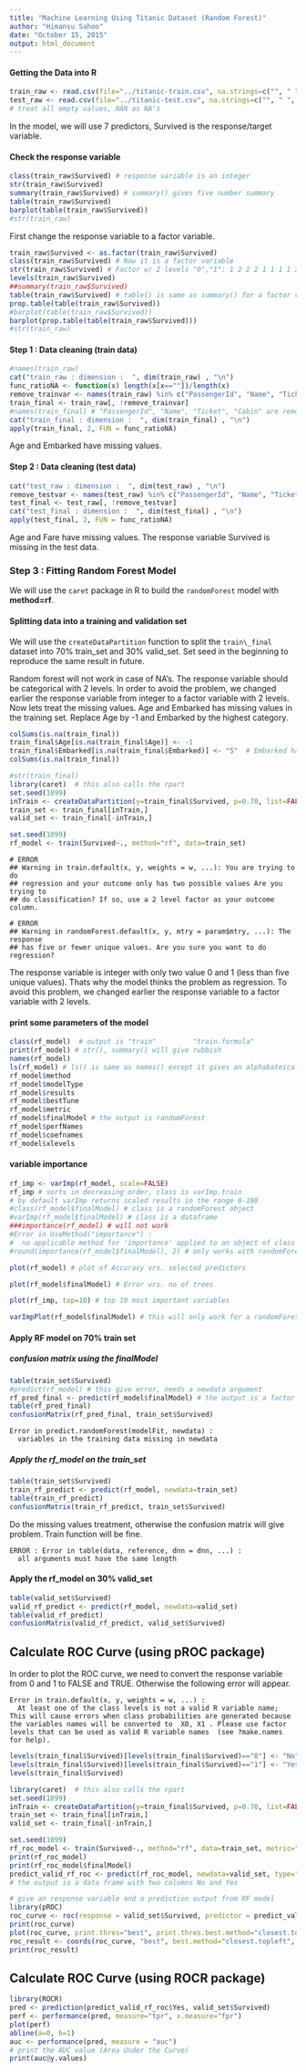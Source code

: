 ```yaml
---
title: "Machine Learning Using Titanic Dataset (Random Forest)"
author: "Himansu Sahoo"
date: "October 15, 2015"
output: html_document
---
```


#### Getting the Data into R
```r
train_raw <- read.csv(file="../titanic-train.csv", na.strings=c("", " ", "NA", "NAN"))
test_raw <- read.csv(file="../titanic-test.csv", na.strings=c("", " ", "NA", "NAN"))
# treat all empty values, NAN as NA's
```

In the model, we will use 7 predictors, Survived is the response/target variable.

#### Check the response variable
```r
class(train_raw$Survived) # response variable is an integer
str(train_raw$Survived)
summary(train_raw$Survived) # summary() gives five number summary
table(train_raw$Survived)
barplot(table(train_raw$Survived))
#str(train_raw)
```

First change the response variable to a factor variable.

```r
train_raw$Survived <- as.factor(train_raw$Survived)
class(train_raw$Survived) # Now it is a factor variable
str(train_raw$Survived) # Factor w/ 2 levels "0","1": 1 2 2 2 1 1 1 1 2 2 ...
levels(train_raw$Survived)
##summary(train_raw$Survived)
table(train_raw$Survived) # table() is same as summary() for a factor variable
prop.table(table(train_raw$Survived))
#barplot(table(train_raw$Survived))
barplot(prop.table(table(train_raw$Survived)))
#str(train_raw)
```

#### Step 1 : Data cleaning (train data)

```r
#names(train_raw)
cat("train_raw : dimension :  ", dim(train_raw) , "\n")
func_ratioNA <- function(x) length(x[x==""])/length(x)
remove_trainvar <- names(train_raw) %in% c("PassengerId", "Name", "Ticket", "Cabin")
train_final <- train_raw[, !remove_trainvar]
#names(train_final) # "PassengerId", "Name", "Ticket", "Cabin" are removed
cat("train_final : dimension :  ", dim(train_final) , "\n")
apply(train_final, 2, FUN = func_ratioNA)
```
Age and Embarked have missing values.

#### Step 2 : Data cleaning (test data)
```r
cat("test_raw : dimension :  ", dim(test_raw) , "\n")
remove_testvar <- names(test_raw) %in% c("PassengerId", "Name", "Ticket", "Cabin")
test_final <- test_raw[, !remove_testvar]
cat("test_final : dimension :  ", dim(test_final) , "\n")
apply(test_final, 2, FUN = func_ratioNA)
```

Age and Fare have missing values.
The response variable Survived is missing in the test data.

### Step 3 : Fitting Random Forest Model

We will use the `caret` package in R to build the `randomForest` model with **method=rf**.

#### Splitting data into a training and validation set

We will use the `createDataPartition` function to split the `train\_final` dataset into 70\% train\_set and 30\% valid\_set. Set seed in the beginning to reproduce the same result in future.

Random forest will not work in case of NA's. The response variable should be categorical with 2 levels. In order to avoid the problem, we changed earlier the response variable from integer to a factor variable with 2 levels. Now lets treat the missing values. Age and Embarked has missing values in the training set. Replace Age by -1 and Embarked by the highest category.

```r
colSums(is.na(train_final))
train_final$Age[is.na(train_final$Age)] <- -1
train_final$Embarked[is.na(train_final$Embarked)] <- "S"  # Embarked has 2 missing values
colSums(is.na(train_final))
```


```r
#str(train_final)
library(caret)  # this also calls the rpart
set.seed(1099)
inTrain <- createDataPartition(y=train_final$Survived, p=0.70, list=FALSE)
train_set <- train_final[inTrain,]
valid_set <- train_final[-inTrain,]
```


```r
set.seed(1099)
rf_model <- train(Survived~., method="rf", data=train_set)
```

```
# ERROR
## Warning in train.default(x, y, weights = w, ...): You are trying to do
## regression and your outcome only has two possible values Are you trying to
## do classification? If so, use a 2 level factor as your outcome column.
```
```
# ERROR
## Warning in randomForest.default(x, y, mtry = param$mtry, ...): The response
## has five or fewer unique values. Are you sure you want to do regression?
```
The response variable is integer with only two value 0 and 1 (less than five unique values).
Thats why the model thinks the problem as regression.
To avoid this problem, we changed earlier the response variable to a factor variable with 2 levels.

#### print some parameters of the model
```r
class(rf_model)  # output is "train"         "train.formula"
print(rf_model) # str(), summary() will give rubbish
names(rf_model)
ls(rf_model) # ls() is same as names() except it gives an alphabateical list
rf_model$method
rf_model$modelType
rf_model$results
rf_model$bestTune
rf_model$metric
rf_model$finalModel # the output is randomForest
rf_model$perfNames
rf_model$coefnames
rf_model$xlevels
```

#### variable importance
```r
rf_imp <- varImp(rf_model, scale=FALSE)
rf_imp # sorts in decreasing order, class is varImp.train
# by default varImp returns scaled results in the range 0-100
#class(rf_model$finalModel) # class is a randomForest object
#varImp(rf_model$finalModel) # class is a dataframe
###importance(rf_model) # will not work
#Error in UseMethod("importance") : 
#  no applicable method for 'importance' applied to an object of class "c('train', #'train.formula')"
#round(importance(rf_model$finalModel), 2) # only works with randomForest object, class is a matrix
```


```r
plot(rf_model) # plot of Accuracy vrs. selected predictors
```
```r
plot(rf_model$finalModel) # Error vrs. no of trees
```
```r
plot(rf_imp, top=10) # top 10 most important variables
```
```r
varImpPlot(rf_model$finalModel) # this will only work for a randomForest object
```

#### Apply RF model on 70\% train set

##### confusion matrix using the finalModel
```r
table(train_set$Survived)
#predict(rf_model) # this give error, needs a newdata argument
rf_pred_final <- predict(rf_model$finalModel) # the output is a factor variable
table(rf_pred_final)
confusionMatrix(rf_pred_final, train_set$Survived)
```

```
Error in predict.randomForest(modelFit, newdata) : 
  variables in the training data missing in newdata
```

##### Apply the rf\_model on the train\_set
```r
table(train_set$Survived)
train_rf_predict <- predict(rf_model, newdata=train_set)
table(train_rf_predict)
confusionMatrix(train_rf_predict, train_set$Survived)
```

Do the missing values treatment, otherwise the confusion matrix will give problem. Train function will be fine.
```
ERROR : Error in table(data, reference, dnn = dnn, ...) : 
  all arguments must have the same length
```

#### Apply the rf\_model on 30\% valid\_set
```r
table(valid_set$Survived)
valid_rf_predict <- predict(rf_model, newdata=valid_set)
table(valid_rf_predict)
confusionMatrix(valid_rf_predict, valid_set$Survived)
```





## Calculate ROC Curve (using pROC package)

In order to plot the ROC curve, we need to convert the response variable from 0 and 1 to FALSE and TRUE. Otherwise the following error will appear.

```
Error in train.default(x, y, weights = w, ...) : 
  At least one of the class levels is not a valid R variable name; This will cause errors when class probabilities are generated because the variables names will be converted to  X0, X1 . Please use factor levels that can be used as valid R variable names  (see ?make.names for help).
```

```r
levels(train_final$Survived)[levels(train_final$Survived)=="0"] <- "No"
levels(train_final$Survived)[levels(train_final$Survived)=="1"] <- "Yes"
levels(train_final$Survived)

library(caret)  # this also calls the rpart
set.seed(1099)
inTrain <- createDataPartition(y=train_final$Survived, p=0.70, list=FALSE)
train_set <- train_final[inTrain,]
valid_set <- train_final[-inTrain,]

set.seed(1099)
rf_roc_model <- train(Survived~., method="rf", data=train_set, metric="ROC", trControl=trainControl(summaryFunction=twoClassSummary, classProbs=TRUE))
print(rf_roc_model)
print(rf_roc_model$finalModel)
predict_valid_rf_roc <- predict(rf_roc_model, newdata=valid_set, type="prob") 
# the output is a data frame with two columns No and Yes
```


```r
# give an response variable and a prediction output from RF model
library(pROC)
roc_curve <- roc(response = valid_set$Survived, predictor = predict_valid_rf_roc$Yes)
print(roc_curve)
plot(roc_curve, print.thres="best", print.thres.best.method="closest.topleft")
roc_result <- coords(roc_curve, "best", best.method="closest.topleft", ret=c("threshold", "accuracy"))
print(roc_result)
```

## Calculate ROC Curve (using ROCR package)

```r
library(ROCR)
pred <- prediction(predict_valid_rf_roc$Yes, valid_set$Survived)
perf <- performance(pred, measure="tpr", x.measure="fpr")
plot(perf)
abline(a=0, b=1)
auc <- performance(pred, measure = "auc")
# print the AUC value (Area Under the Curve)
print(auc@y.values)
```




